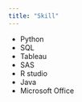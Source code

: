 ```yaml
---
title: "Skill"
---
```


  - Python
  - SQL
  - Tableau
  - SAS
  - R studio
  - Java
  - Microsoft Office
  

